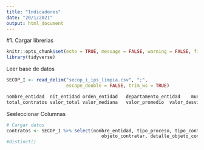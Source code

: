 ```yaml
---
title: "Indicadores"
date: "20/1/2021"
output: html_document
---
```

#1. Cargar librerias
```r
knitr::opts_chunk$set(echo = TRUE, message = FALSE, warning = FALSE, fig.align = "center")
library(tidyverse)

```

Leer base de datos
```r
SECOP_I <- read_delim("secop_i_ips_limpia.csv", ";", 
                      escape_double = FALSE, trim_ws = TRUE)
```
```r
nombre_entidad	nit_entidad	orden_entidad	departamento_entidad	municipio_entidad
total_contratos	valor_total	valor_mediana	valor_promedio	valor_desviacion	perc_adic_valor	perc_adic_tiempo	perc_contr_directa_num	perc_contr_direct_val	HHI_cant	HHI_val	ID_cant	ID_val	ganadoras	IC4K_cant	IC4K_val	ind_riesgo_corrupcion

```
Seeleccionar Columnas
```r
# Cargar datos
contratos <- SECOP_I %>% select(nombre_entidad, tipo_proceso, tipo_contrato,                                                                           cuantia_contrato, id_contratista,
                                   objeto_contratar, detalle_objeto_contratar, ruta_web)
#distinct()

```

